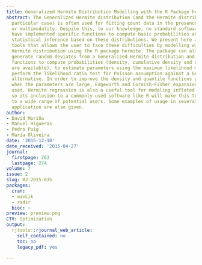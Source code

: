 ```yaml
---
title: Generalized Hermite Distribution Modelling with the R Package hermite
abstract: The Generalized Hermite distribution (and the Hermite distribution as a
  particular case) is often used for fitting count data in the presence of overdispersion
  or multimodality. Despite this, to our knowledge, no standard software packages
  have implemented specific functions to compute basic probabilities and make simple
  statistical inference based on these distributions. We present here a set of computational
  tools that allows the user to face these difficulties by modelling with the Generalized
  Hermite distribution using the R package hermite. The package can also be used to
  generate random deviates from a Generalized Hermite distribution and to use basic
  functions to compute probabilities (density, cumulative density and quantile functions
  are available), to estimate parameters using the maximum likelihood method and to
  perform the likelihood ratio test for Poisson assumption against a Generalized Hermite
  alternative. In order to improve the density and quantile functions performance
  when the parameters are large, Edgeworth and Cornish-Fisher expansions have been
  used. Hermite regression is also a useful tool for modeling inflated count data,
  so its inclusion to a commonly used software like R will make this tool available
  to a wide range of potential users. Some examples of usage in several fields of
  application are also given.
author:
- David Moriña
- Manuel Higueras
- Pedro Puig
- María Oliveira
date: '2015-12-10'
date_received: '2015-04-27'
journal:
  firstpage: 263
  lastpage: 274
volume: 7
issue: 2
slug: RJ-2015-035
packages:
  cran:
  - maxLik
  - radir
  bioc: ~
preview: preview.png
CTV: Optimization
output:
  rjtools::rjournal_web_article:
    self_contained: no
    toc: no
    legacy_pdf: yes

---
```

